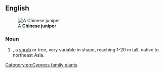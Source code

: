 ==English==
[[File:JuniperusChinensis.jpg|thumb|A '''Chinese juniper''']]

===Noun===
{{en-noun}}
{{wikipedia}}

# {{taxlink|Juniperus chinensis|species|noshow=1}}, a [[shrub]] or tree, very variable in shape, reaching 1-20 m tall, native to northeast Asia.

[[Category:en:Cypress family plants]]